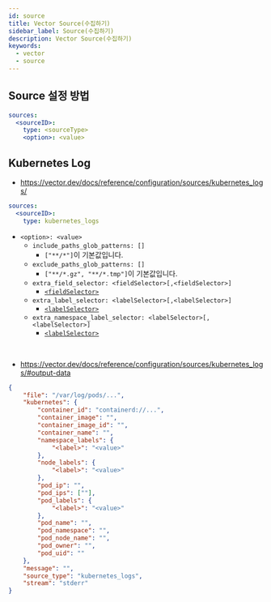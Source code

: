 ```yaml
---
id: source
title: Vector Source(수집하기)
sidebar_label: Source(수집하기)
description: Vector Source(수집하기)
keywords:
  - vector
  - source
---
```


## Source 설정 방법

```yaml
sources:
  <sourceID>:
    type: <sourceType>
    <option>: <value>
```

## Kubernetes Log

- https://vector.dev/docs/reference/configuration/sources/kubernetes_logs/

```yaml
sources:
  <sourceID>:
    type: kubernetes_logs
```

- `<option>: <value>`
  - `include_paths_glob_patterns: []`
    - `["**/*"]`이 기본값입니다.
  - `exclude_paths_glob_patterns: []`
    - `["**/*.gz", "**/*.tmp"]`이 기본값입니다.
  - `extra_field_selector: <fieldSelector>[,<fieldSelector>]`
    - [`<fieldSelector>`](https://kubernetes.io/docs/concepts/overview/working-with-objects/field-selectors/)
  - `extra_label_selector: <labelSelector>[,<labelSelector>]`
    - [`<labelSelector>`](https://kubernetes.io/docs/concepts/overview/working-with-objects/labels/#label-selectors)
  - `extra_namespace_label_selector: <labelSelector>[,<labelSelector>]`
    - [`<labelSelector>`](https://kubernetes.io/docs/concepts/overview/working-with-objects/labels/#label-selectors)

<br />

- https://vector.dev/docs/reference/configuration/sources/kubernetes_logs/#output-data

```json
{
	"file": "/var/log/pods/...",
	"kubernetes": {
		"container_id": "containerd://...",
		"container_image": "",
		"container_image_id": "",
		"container_name": "",
		"namespace_labels": {
			"<label>": "<value>"
		},
		"node_labels": {
			"<label>": "<value>"
		},
		"pod_ip": "",
		"pod_ips": [""],
		"pod_labels": {
			"<label>": "<value>"
		},
		"pod_name": "",
		"pod_namespace": "",
		"pod_node_name": "",
		"pod_owner": "",
		"pod_uid": ""
	},
	"message": "",
	"source_type": "kubernetes_logs",
	"stream": "stderr"
}
```
